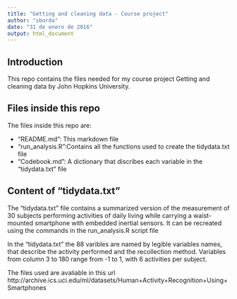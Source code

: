 ```yaml
---
title: "Getting and cleaning data - Course project"
author: "sborda"
date: "31 de enero de 2016"
output: html_document
---
```


## Introduction

This repo contains the files needed for my course project 
Getting and cleaning data by John Hopkins University.

## Files inside this repo

The files inside this repo are:

- "README.md": This markdown file 
- "run_analysis.R":Contains all the functions used to create the tidydata.txt file 
- "Codebook.md": A dictionary that discribes each variable in the "tidydata.txt" file

## Content of "tidydata.txt"

The "tidydata.txt" file contains a summarized version of the measurement of 30
subjects performing activities of daily living while carrying a waist-mounted smartphone with embedded inertial sensors. It can be recreated using the commands in the run_analysis.R script file

In the "tidydata.txt" the 88 varibles are named by legible variables names, that describe the activity performed and the recollection method. Variables from column 3 to 180 range from -1 to 1, with 6 activities per subject.

The files used are avaliable in this url http://archive.ics.uci.edu/ml/datasets/Human+Activity+Recognition+Using+Smartphones



